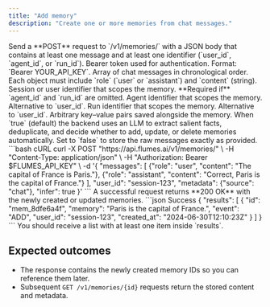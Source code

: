 ```yaml
---
title: "Add memory"
description: "Create one or more memories from chat messages."
---
```


<Steps>
<Step title="Compose request">
Send a **POST** request to `/v1/memories/` with a JSON body that contains at least one message and at least one identifier (`user_id`, `agent_id`, or `run_id`).

<ParamField header="Authorization" type="string" required>
Bearer token used for authentication. Format: `Bearer YOUR_API_KEY`.
</ParamField>

<ParamField body="messages" type="array[object]" required>
Array of chat messages in chronological order. Each object must include `role` (`user` or `assistant`) and `content` (string).
</ParamField>

<ParamField body="user_id" type="string">
Session or user identifier that scopes the memory. **Required if** `agent_id` and `run_id` are omitted.
</ParamField>

<ParamField body="agent_id" type="string">
Agent identifier that scopes the memory. Alternative to `user_id`.
</ParamField>

<ParamField body="run_id" type="string">
Run identifier that scopes the memory. Alternative to `user_id`.
</ParamField>

<ParamField body="metadata" type="object">
Arbitrary key–value pairs saved alongside the memory.
</ParamField>

<ParamField body="infer" type="boolean" default="true">
When `true` (default) the backend uses an LLM to extract salient facts, deduplicate, and decide whether to add, update, or delete memories automatically. Set to `false` to store the raw messages exactly as provided.
</ParamField>
</Step>

<Step title="Send request">
<RequestExample>
```bash cURL
curl -X POST "https://api.flumes.ai/v1/memories/" \
  -H "Content-Type: application/json" \
  -H "Authorization: Bearer $FLUMES_API_KEY" \
  -d '{
    "messages": [
      {"role": "user", "content": "The capital of France is Paris."},
      {"role": "assistant", "content": "Correct, Paris is the capital of France."}
    ],
    "user_id": "session-123",
    "metadata": {"source": "chat"},
    "infer": true
  }'
```
</RequestExample>
</Step>

<Step title="Review response">
A successful request returns **200 OK** with the newly created or updated memories.

<ResponseExample>
```json Success
{
  "results": [
    {
      "id": "mem_8dfe6a4f",
      "memory": "Paris is the capital of France.",
      "event": "ADD",
      "user_id": "session-123",
      "created_at": "2024-06-30T12:10:23Z"
    }
  ]
}
```
</ResponseExample>

<Check>
You should receive a list with at least one item inside `results`.
</Check>
</Step>
</Steps>

## Expected outcomes

- The response contains the newly created memory IDs so you can reference them later.
- Subsequent `GET /v1/memories/{id}` requests return the stored content and metadata.

